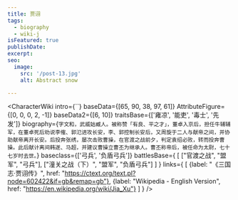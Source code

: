 ```yaml
---
title: 贾诩
tags:
  - biography
  - wiki-j
isFeatured: true
publishDate:
excerpt:
seo:
  image:
    src: '/post-13.jpg'
    alt: Abstract snow

---
```



<CharacterWiki
  intro={``}
  baseData={[65, 90, 38, 97, 61]}
  AttributeFigure={[0, 0, 0, 2, -1]}
  baseData2={[6, 10]}
  traitsBase={['雍凉', '能吏', '毒士', '先发']}
  biography={`字文和，武威姑臧人。被称赞「有良、平之才」，董卓入京后，担任牛辅辅军，在董卓死后劝说李傕、郭氾进攻长安，李、郭控制长安后，又周旋于二人与献帝之间，并协助献帝离开长安。后投奔张绣，屡次击败曹操，在官渡之战前夕，判定袁绍必败，转而投奔曹操。此后献计离间韩遂、马超，并建议曹操立曹丕为继承人。曹丕称帝后，被任命为太尉，七十七岁时去世。`}
  baseclass={['弓兵', '负盾弓兵']}
  battlesBase={
    [
      ["官渡之战", "盟军", "弓兵"],
      ["潼关之战（下）", "盟军", "负盾弓兵"]
    ]
  }
  links={
    [
      {label: "《三国志·贾诩传》", href: "https://ctext.org/text.pl?node=602422&if=gb&remap=gb"},
      {label: "Wikipedia - English Version", href: "https://en.wikipedia.org/wiki/Jia_Xu"}
    ]
  }
/>